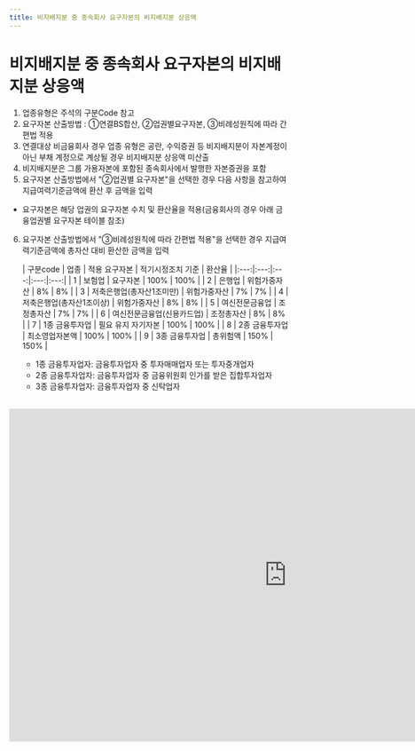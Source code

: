 ```yaml
---
title: 비지배지분 중 종속회사 요구자본의 비지배지분 상응액
---
```

# 비지배지분 중 종속회사 요구자본의 비지배지분 상응액

<Accordion multiple activeIndex={[]}>
<AccordionTab header="[작성 요령]">

1. 업종유형은 주석의 구분Code 참고
2. 요구자본 산출방법 : ①연결BS합산, ②업권별요구자본, ③비례성원칙에 따라 간편법 적용
3. 연결대상 비금융회사 경우 업종 유형은 공란, 수익증권 등 비지배지분이 자본계정이 아닌 부채 계정으로 계상될 경우 비지배지분 상응액 미산출
4. 비지배지분은 그룹 가용자본에 포함된 종속회사에서 발행한 자본증권을 포함
5. 요구자본 산출방법에서  "②업권별 요구자본"을 선택한 경우 다음 사항을 참고하여 지급여력기준금액에 환산 후 금액을 입력
  - 요구자본은 해당 업권의 요구자본 수치 및 환산율을 적용(금융회사의 경우 아래 금융업권별 요구자본 테이블 참조)
6. 요구자본 산출방법에서  "③비례성원칙에 따라 간편법 적용"을 선택한 경우 지급여력기준금액에 총자산 대비 환산한 금액을 입력

    <SubText>
    | 구분code | 업종 | 적용 요구자본 | 적기시정조치 기준 | 환산율 |
    |:---:|:---:|:---:|:---:|:---:|
    | 1 | 보험업 | 요구자본 | 100% | 100% |
    | 2 | 은행업 | 위험가중자산 | 8% | 8% |
    | 3 | 저축은행업(총자산1조미만) | 위험가중자산 | 7% | 7% |
    | 4 | 저축은행업(총자산1조이상) | 위험가중자산 | 8% | 8% |
    | 5 | 여신전문금융업 | 조정총자산 | 7% | 7% |
    | 6 | 여신전문금융업(신용카드업) | 조정총자산 | 8% | 8% |
    | 7 | 1종   금융투자업 | 필요 유지 자기자본 | 100% | 100% |
    | 8 | 2종 금융투자업 | 최소영업자본액 | 100% | 100% |
    | 9 | 3종 금융투자업 | 총위험액 | 150% | 150% |

    * 1종 금융투자업자: 금융투자업자 중 투자매매업자 또는 투자중개업자
    * 2종 금융투자업자: 금융투자업자 중 금융위원회 인가를 받은 집합투자업자
    * 3종 금융투자업자: 금융투자업자 중 신탁업자
    </SubText>

</AccordionTab>
</Accordion>

<br/>

<iframe width="1000" height="600" frameborder="0" scrolling="no"
src="https://onedrive.live.com/embed?resid=AB5F66CE0CF8D024%2116554&authkey=%21ACzRWZavyE-79hc&em=2
&wdAllowInteractivity=False&ActiveCell='2-3'!F10&Item='2-3'!A7:L42
&wdHideGridlines=True
&wdDownloadButton=False
&waccluster=PSG3">
</iframe>
